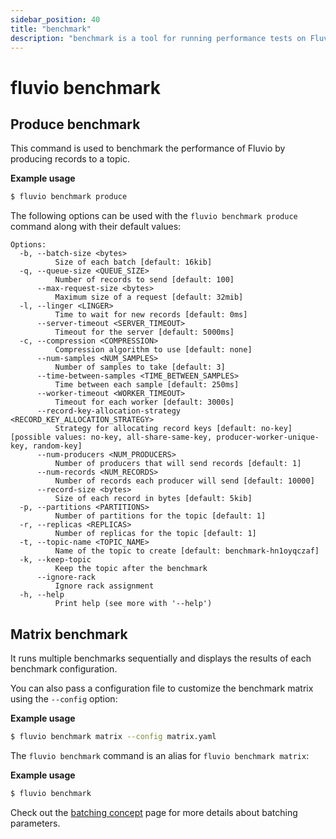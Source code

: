 ```yaml
---
sidebar_position: 40
title: "benchmark"
description: "benchmark is a tool for running performance tests on Fluvio"
---
```


# fluvio benchmark

## Produce benchmark

This command is used to benchmark the performance of Fluvio by producing records to a topic.

**Example usage**

```bash copy="fl"
$ fluvio benchmark produce
```

The following options can be used with the `fluvio benchmark produce` command along with their default values:

```
Options:
  -b, --batch-size <bytes>
          Size of each batch [default: 16kib]
  -q, --queue-size <QUEUE_SIZE>
          Number of records to send [default: 100]
      --max-request-size <bytes>
          Maximum size of a request [default: 32mib]
  -l, --linger <LINGER>
          Time to wait for new records [default: 0ms]
      --server-timeout <SERVER_TIMEOUT>
          Timeout for the server [default: 5000ms]
  -c, --compression <COMPRESSION>
          Compression algorithm to use [default: none]
      --num-samples <NUM_SAMPLES>
          Number of samples to take [default: 3]
      --time-between-samples <TIME_BETWEEN_SAMPLES>
          Time between each sample [default: 250ms]
      --worker-timeout <WORKER_TIMEOUT>
          Timeout for each worker [default: 3000s]
      --record-key-allocation-strategy <RECORD_KEY_ALLOCATION_STRATEGY>
          Strategy for allocating record keys [default: no-key] [possible values: no-key, all-share-same-key, producer-worker-unique-key, random-key]
      --num-producers <NUM_PRODUCERS>
          Number of producers that will send records [default: 1]
      --num-records <NUM_RECORDS>
          Number of records each producer will send [default: 10000]
      --record-size <bytes>
          Size of each record in bytes [default: 5kib]
  -p, --partitions <PARTITIONS>
          Number of partitions for the topic [default: 1]
  -r, --replicas <REPLICAS>
          Number of replicas for the topic [default: 1]
  -t, --topic-name <TOPIC_NAME>
          Name of the topic to create [default: benchmark-hn1oyqczaf]
  -k, --keep-topic
          Keep the topic after the benchmark
      --ignore-rack
          Ignore rack assignment
  -h, --help
          Print help (see more with '--help')
```

## Matrix benchmark

It runs multiple benchmarks sequentially and displays the results of each benchmark configuration.

You can also pass a configuration file to customize the benchmark matrix using the `--config` option:

**Example usage**

```bash copy="fl"
$ fluvio benchmark matrix --config matrix.yaml
```

The `fluvio benchmark` command is an alias for `fluvio benchmark matrix`:

**Example usage**

```bash copy="fl"
$ fluvio benchmark
```

Check out the [batching concept] page for more details about batching parameters.

[batching concept]: fluvio/concepts/batching.mdx
